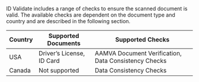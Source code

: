ID Validate includes a range of checks to ensure the scanned document is valid. The available checks are dependent on the document type and country and are described in the following section.

| Country     | Supported Documents | Supported Checks |
|-------------|---------------------|------------------|
| USA         | Driver’s License, ID Card  | AAMVA Document Verification, Data Consistency Checks |
| Canada      | Not supported | Data Consistency Checks |